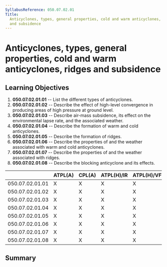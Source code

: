 ```yaml
---
SyllabusReference: 050.07.02.01
Title:
  Anticyclones, types, general properties, cold and warm anticyclones, ridges
  and subsidence
---
```


# Anticyclones, types, general properties, cold and warm anticyclones, ridges and subsidence

## Learning Objectives

1.  **050.07.02.01.01** -- List the different types of anticyclones.
2.  **050.07.02.01.02** -- Describe the effect of high-level convergence in
    producing areas of high pressure at ground level.
3.  **050.07.02.01.03** -- Describe air-mass subsidence, its effect on the
    environmental lapse rate, and the associated weather.
4.  **050.07.02.01.04** -- Describe the formation of warm and cold anticyclones.
5.  **050.07.02.01.05** -- Describe the formation of ridges.
6.  **050.07.02.01.06** -- Describe the properties of and the weather associated
    with warm and cold anticyclones.
7.  **050.07.02.01.07** -- Describe the properties of and the weather associated
    with ridges.
8.  **050.07.02.01.08** -- Describe the blocking anticyclone and its effects.

|                 | ATPL(A) | CPL(A) | ATPL(H)/IR | ATPL(H)/VFR | CPL(H) | IR  | CBIR(A) |
| --------------- | ------- | ------ | ---------- | ----------- | ------ | --- | ------- |
| 050.07.02.01.01 | X       | X      | X          | X           | X      | X   | X       |
| 050.07.02.01.02 | X       | X      | X          | X           | X      | X   | X       |
| 050.07.02.01.03 | X       | X      | X          | X           | X      | X   | X       |
| 050.07.02.01.04 | X       | X      | X          | X           | X      | X   | X       |
| 050.07.02.01.05 | X       | X      | X          | X           | X      | X   | X       |
| 050.07.02.01.06 | X       | X      | X          | X           | X      | X   | X       |
| 050.07.02.01.07 | X       | X      | X          | X           | X      | X   | X       |
| 050.07.02.01.08 | X       | X      | X          | X           | X      | X   | X       |

## Summary
